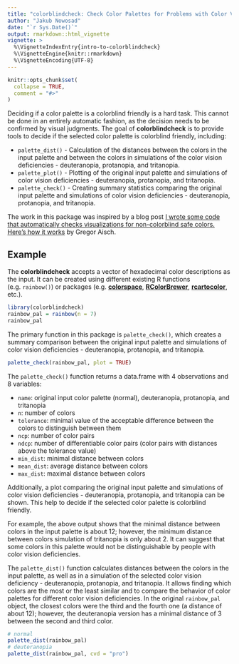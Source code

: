 ```yaml
---
title: "colorblindcheck: Check Color Palettes for Problems with Color Vision Deficiency"
author: "Jakub Nowosad"
date: "`r Sys.Date()`"
output: rmarkdown::html_vignette
vignette: >
  %\VignetteIndexEntry{intro-to-colorblindcheck}
  %\VignetteEngine{knitr::rmarkdown}
  %\VignetteEncoding{UTF-8}
---
```


```r
knitr::opts_chunk$set(
  collapse = TRUE,
  comment = "#>"
)
```

Deciding if a color palette is a colorblind friendly is a hard task.
This cannot be done in an entirely automatic fashion, as the decision needs to be confirmed by visual judgments.
The goal of **colorblindcheck** is to provide tools to decide if the selected color palette is colorblind friendly, including:

- `palette_dist()` - Calculation of the distances between the colors in the input palette and between the colors in simulations of the color vision deficiencies - deuteranopia, protanopia, and tritanopia.
- `palette_plot()` - Plotting of the original input palette and simulations of color vision deficiencies - deuteranopia, protanopia, and tritanopia.
- `palette_check()` - Creating summary statistics comparing the original input palette and simulations of color vision deficiencies - deuteranopia, protanopia, and tritanopia.

The work in this package was inspired by a blog post [I wrote some code that automatically checks visualizations for non-colorblind safe colors. Here's how it works](https://www.vis4.net/blog/2018/02/automate-colorblind-checking/) by Gregor Aisch.

## Example

The **colorblindcheck** accepts a vector of hexadecimal color descriptions as the input. 
It can be created using different existing R functions (e.g. `rainbow()`) or packages (e.g. [**colorspace**](https://cran.r-project.org/package=colorspace), [**RColorBrewer**](https://cran.r-project.org/package=RColorBrewer), [**rcartocolor**](https://cran.r-project.org/package=rcartocolor), etc.).

```r
library(colorblindcheck)
rainbow_pal = rainbow(n = 7)
rainbow_pal
```

The primary function in this package is `palette_check()`, which creates a summary comparison between the original input palette and simulations of color vision deficiencies - deuteranopia, protanopia, and tritanopia.

```r
palette_check(rainbow_pal, plot = TRUE)
```

The `palette_check()` function returns a data.frame with 4 observations and 8 variables:

* `name`: original input color palette (normal), deuteranopia, protanopia, and tritanopia
* `n`: number of colors
* `tolerance`: minimal value of the acceptable difference between the colors to distinguish between them
* `ncp`: number of color pairs
* `ndcp`: number of differentiable color pairs (color pairs with distances above the tolerance value)
* `min_dist`: minimal distance between colors
* `mean_dist`: average distance between colors
* `max_dist`: maximal distance between colors

Additionally, a plot comparing the original input palette and simulations of color vision deficiencies - deuteranopia, protanopia, and tritanopia can be shown.
This help to decide if the selected color palette is colorblind friendly.

For example, the above output shows that the minimal distance between colors in the input palette is about 12; however, the minimum distance between colors simulation of tritanopia is only about 2.
It can suggest that some colors in this palette would not be distinguishable by people with color vision deficiencies.

The `palette_dist()` function calculates distances between the colors in the input palette, as well as in a simulation of the selected color vision deficiency - deuteranopia, protanopia, and tritanopia.
It allows finding which colors are the most or the least similar and to compare the behavior of color palettes for different color vision deficiencies.
In the original `rainbow_pal` object, the closest colors were the third and the fourth one (a distance of about 12); however, the deuteranopia version has a minimal distance of 3 between the second and third color.

```r
# normal
palette_dist(rainbow_pal)
# deuteranopia
palette_dist(rainbow_pal, cvd = "pro")
```
